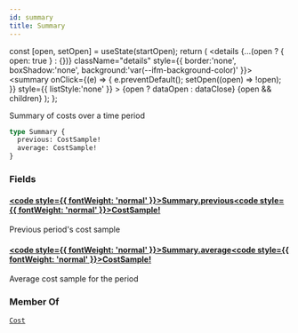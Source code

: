 ```yaml
---
id: summary
title: Summary
---
```









  const [open, setOpen] = useState(startOpen);
  return (
    <details {...(open ? { open: true } : {})} className="details" style={{ border:'none', boxShadow:'none', background:'var(--ifm-background-color)' }}>
      <summary
        onClick={(e) => {
          e.preventDefault();
          setOpen((open) => !open);
        }}
        style={{ listStyle:'none' }}
      >
      {open ? dataOpen : dataClose}
      </summary>
      {open && children}
    </details>
  );
};








Summary of costs over a time period


```graphql
type Summary {
  previous: CostSample!
  average: CostSample!
}
```




### Fields

#### [<code style={{ fontWeight: 'normal' }}>Summary.<b>previous</b></code>](#)<Bullet />[<code style={{ fontWeight: 'normal' }}><b>CostSample!</b></code>](/swapi/types/objects/cost-sample.mdx) <Badge class="badge badge--secondary badge--non_null" text="non-null"/> <Badge class="badge badge--secondary " text="object"/> 
Previous period's cost sample


#### [<code style={{ fontWeight: 'normal' }}>Summary.<b>average</b></code>](#)<Bullet />[<code style={{ fontWeight: 'normal' }}><b>CostSample!</b></code>](/swapi/types/objects/cost-sample.mdx) <Badge class="badge badge--secondary badge--non_null" text="non-null"/> <Badge class="badge badge--secondary " text="object"/> 
Average cost sample for the period






### Member Of

[`Cost`](/swapi/types/objects/cost.mdx)  <Badge class="badge badge--secondary badge--relation" text="object"/>